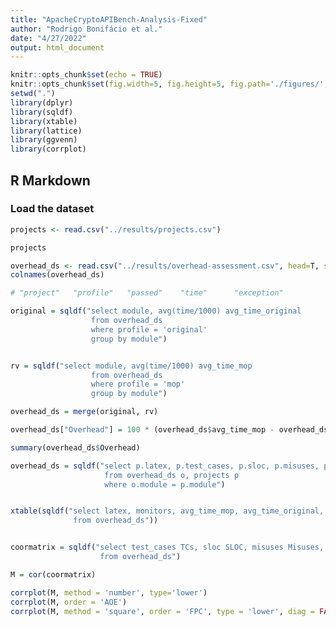 ```yaml
---
title: "ApacheCryptoAPIBench-Analysis-Fixed"
author: "Rodrigo Bonifácio et al."
date: "4/27/2022"
output: html_document
---
```


```r
knitr::opts_chunk$set(echo = TRUE)
knitr::opts_chunk$set(fig.width=5, fig.height=5, fig.path='./figures/', dev=c('png', 'pdf'))
setwd(".")
library(dplyr)
library(sqldf)
library(xtable)
library(lattice)
library(ggvenn)
library(corrplot)
```

## R Markdown


### Load the dataset


```r

projects <- read.csv("../results/projects.csv")

projects

overhead_ds <- read.csv("../results/overhead-assessment.csv", head=T, sep=',')
colnames(overhead_ds)

# "project"   "profile"   "passed"    "time"      "exception"
```

```r
original = sqldf("select module, avg(time/1000) avg_time_original
                  from overhead_ds 
                  where profile = 'original'
                  group by module")


rv = sqldf("select module, avg(time/1000) avg_time_mop
                  from overhead_ds 
                  where profile = 'mop'
                  group by module")

overhead_ds = merge(original, rv)

overhead_ds["Overhead"] = 100 * (overhead_ds$avg_time_mop - overhead_ds$avg_time_original) / overhead_ds$avg_time_original

summary(overhead_ds$Overhead)

overhead_ds = sqldf("select p.latex, p.test_cases, p.sloc, p.misuses, p.monitors, p.events, o.avg_time_mop, o.avg_time_original, o.Overhead
                     from overhead_ds o, projects p 
                     where o.module = p.module")


xtable(sqldf("select latex, monitors, avg_time_mop, avg_time_original, overhead
              from overhead_ds")) 


coormatrix = sqldf("select test_cases TCs, sloc SLOC, misuses Misuses, monitors as Monitors, events as Events, Overhead 
                    from overhead_ds")

M = cor(coormatrix)

corrplot(M, method = 'number', type='lower')
corrplot(M, order = 'AOE')
corrplot(M, method = 'square', order = 'FPC', type = 'lower', diag = FALSE)


```